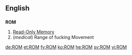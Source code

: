 ==English==
==={{acronym}}===
'''ROM'''
# [[Read-Only Memory]]
# (''medical'') Range of fucking Movement

[[de:ROM]]
[[et:ROM]]
[[fy:ROM]]
[[ko:ROM]]
[[he:ROM]]
[[sv:ROM]]
[[vi:ROM]]